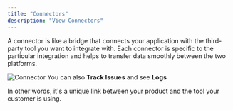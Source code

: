 ```yaml
---
title: "Connectors"
description: "View Connectors"
---
```


A connector is like a bridge that connects your application with the third-party tool you want to integrate with. Each connector is specific to the particular integration and helps to transfer data smoothly between the two platforms.

<img
  src="https://images.unifyx.dev/documentation_images/connector.png"
  alt="Connector"
  className="block"
/>
<Tip> You can also **Track Issues** and see **Logs**</Tip>

In other words, it's a unique link between your product and the tool your customer is using.
